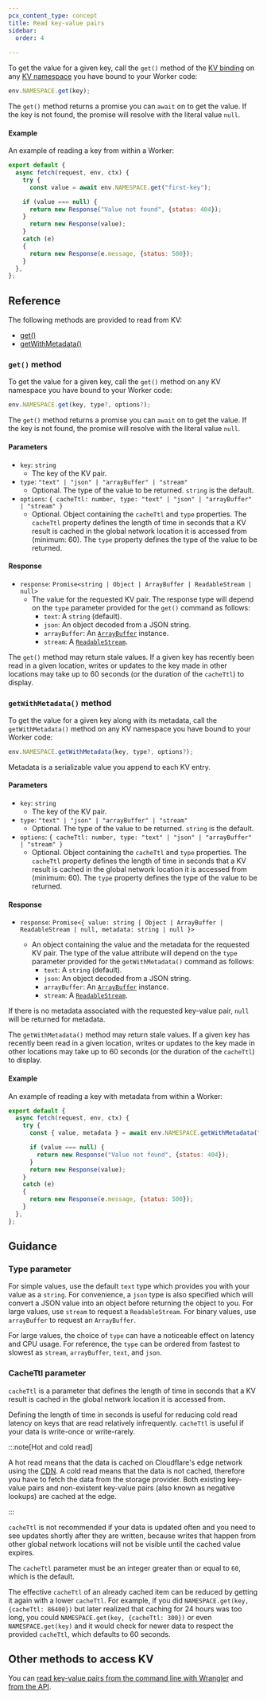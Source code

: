 ```yaml
---
pcx_content_type: concept
title: Read key-value pairs
sidebar:
  order: 4
  
---
```


To get the value for a given key, call the `get()` method of the [KV binding](/kv/concepts/kv-bindings/) on any [KV namespace](/kv/concepts/kv-namespaces/) you have bound to your Worker code:

```js
env.NAMESPACE.get(key);
```

The `get()` method returns a promise you can `await` on to get the value. If the key is not found, the promise will resolve with the literal value `null`.

#### Example 

An example of reading a key from within a Worker:

```js
export default {
  async fetch(request, env, ctx) {
    try {
      const value = await env.NAMESPACE.get("first-key");

    if (value === null) {
      return new Response("Value not found", {status: 404});
    }
      return new Response(value);
    }
    catch (e)
    {
      return new Response(e.message, {status: 500});
    }
  },
};
```

## Reference

The following methods are provided to read from KV:
- [get()](#get-method)
- [getWithMetadata()](#getwithmetadata-method)

### `get()` method

To get the value for a given key, call the `get()` method on any KV namespace you have bound to your Worker code:

```js
env.NAMESPACE.get(key, type?, options?);
```

The `get()` method returns a promise you can `await` on to get the value. If the key is not found, the promise will resolve with the literal value `null`.

#### Parameters

* `key`: `string`
  * The key of the KV pair.
* `type`: `"text" | "json" | "arrayBuffer" | "stream"`
  * Optional. The type of the value to be returned. `string` is the default.
* `options`: `{
    cacheTtl: number,
    type: "text" | "json" | "arrayBuffer" | "stream"
}`
  * Optional. Object containing the `cacheTtl` and `type` properties. The `cacheTtl` property defines the length of time in seconds that a KV result is cached in the global network location it is accessed from (minimum: 60). The `type` property defines the type of the value to be returned. 

#### Response

* `response`: `Promise<string | Object | ArrayBuffer | ReadableStream | null>`
  * The value for the requested KV pair. The response type will depend on the `type` parameter provided for the `get()` command as follows:
    * `text`: A `string` (default).
    * `json`: An object decoded from a JSON string.
    * `arrayBuffer`: An [`ArrayBuffer`](https://developer.mozilla.org/en-US/docs/Web/JavaScript/Reference/Global_Objects/ArrayBuffer) instance.
    * `stream`: A [`ReadableStream`](https://developer.mozilla.org/en-US/docs/Web/API/ReadableStream).

The `get()` method may return stale values. If a given key has recently been read in a given location, writes or updates to the key made in other locations may take up to 60 seconds (or the duration of the `cacheTtl`) to display. 

### `getWithMetadata()` method

To get the value for a given key along with its metadata, call the `getWithMetadata()` method on any KV namespace you have bound to your Worker code:

```js
env.NAMESPACE.getWithMetadata(key, type?, options?);
```

Metadata is a serializable value you append to each KV entry. 


#### Parameters

* `key`: `string`
  * The key of the KV pair.
* `type`: `"text" | "json" | "arrayBuffer" | "stream"`
  * Optional. The type of the value to be returned. `string` is the default.
* `options`: `{
    cacheTtl: number,
    type: "text" | "json" | "arrayBuffer" | "stream"
}`
  * Optional. Object containing the `cacheTtl` and `type` properties. The `cacheTtl` property defines the length of time in seconds that a KV result is cached in the global network location it is accessed from (minimum: 60). The `type` property defines the type of the value to be returned. 

#### Response

* `response`: `Promise<{
    value: string | Object | ArrayBuffer | ReadableStream | null,
    metadata: string | null
    }>`

  * An object containing the value and the metadata for the requested KV pair. The type of the value attribute will depend on the `type` parameter provided for the `getWithMetadata()` command as follows:
    * `text`: A `string` (default).
    * `json`: An object decoded from a JSON string.
    * `arrayBuffer`: An [`ArrayBuffer`](https://developer.mozilla.org/en-US/docs/Web/JavaScript/Reference/Global_Objects/ArrayBuffer) instance.
    * `stream`: A [`ReadableStream`](https://developer.mozilla.org/en-US/docs/Web/API/ReadableStream).

If there is no metadata associated with the requested key-value pair, `null` will be returned for metadata.

The `getWithMetadata()` method may return stale values. If a given key has recently been read in a given location, writes or updates to the key made in other locations may take up to 60 seconds (or the duration of the `cacheTtl`) to display. 


#### Example 

An example of reading a key with metadata from within a Worker:

```js
export default {
  async fetch(request, env, ctx) {
    try {
      const { value, metadata } = await env.NAMESPACE.getWithMetadata("first-key");

      if (value === null) {
        return new Response("Value not found", {status: 404});
      }
      return new Response(value);
    }
    catch (e)
    {
      return new Response(e.message, {status: 500});
    }
  },
};
```

## Guidance

### Type parameter

For simple values, use the default `text` type which provides you with your value as a `string`. For convenience, a `json` type is also specified which will convert a JSON value into an object before returning the object to you. For large values, use `stream` to request a `ReadableStream`. For binary values, use `arrayBuffer` to request an `ArrayBuffer`.

For large values, the choice of `type` can have a noticeable effect on latency and CPU usage. For reference, the `type` can be ordered from fastest to slowest as `stream`, `arrayBuffer`, `text`, and `json`.

### CacheTtl parameter

`cacheTtl` is a parameter that defines the length of time in seconds that a KV result is cached in the global network location it is accessed from. 

Defining the length of time in seconds is useful for reducing cold read latency on keys that are read relatively infrequently. `cacheTtl` is useful if your data is write-once or write-rarely. 

:::note[Hot and cold read]

A hot read means that the data is cached on Cloudflare's edge network using the [CDN](/cache/). A cold read means that the data is not cached, therefore you have to fetch the data from the storage provider. Both existing key-value pairs and non-existent key-value pairs (also known as negative lookups) are cached at the edge.

:::

`cacheTtl` is not recommended if your data is updated often and you need to see updates shortly after they are written, because writes that happen from other global network locations will not be visible until the cached value expires.

The `cacheTtl` parameter must be an integer greater than or equal to `60`, which is the default. 

The effective `cacheTtl` of an already cached item can be reduced by getting it again with a lower `cacheTtl`. For example, if you did `NAMESPACE.get(key, {cacheTtl: 86400})` but later realized that caching for 24 hours was too long, you could `NAMESPACE.get(key, {cacheTtl: 300})` or even `NAMESPACE.get(key)` and it would check for newer data to respect the provided `cacheTtl`, which defaults to 60 seconds.

## Other methods to access KV

You can [read key-value pairs from the command line with Wrangler](/kv/reference/kv-commands/#get) and [from the API](/api/operations/workers-kv-namespace-read-key-value-pair).